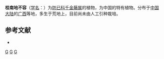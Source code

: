 {{Speciesbox 
| taxon = Stephania kuinanensis
| authority = Lo et M. Yang
}}

'''桂南地不容'''（[[学名|学名]]：{{lang|la|''Stephania kuinanensis''}}）为[[防已科|防已科]][[千金藤属|千金藤属]]的植物，为中国的特有植物。分布于[[中国大陆|中国大陆]]的[[广西|广西]]等地，多生于荒地上，目前尚未由人工引种栽培。

== 参考文献 ==
<div class="references-small">
* {{cite web| url =http://www.bioinfo.cn/db05/KmzwSpecies.php?action=view&id=13096| title =桂南地不容| work =《中国高等植物数据库全库》| publisher =中国科学院微生物研究所| author =昆明植物研究所| accessdate =2009-02-24| deadurl =yes| archiveurl =https://web.archive.org/web/20160305035356/http://www.bioinfo.cn/db05/KmzwSpecies.php?action=view&id=13096| archivedate =2016-03-05}}
</div>
{{Taxonbar|from=Q11111380}}

[[Category:千金藤属|G]]
[[Category:中國特有植物|G]]
[[Category:广西植物|G]]